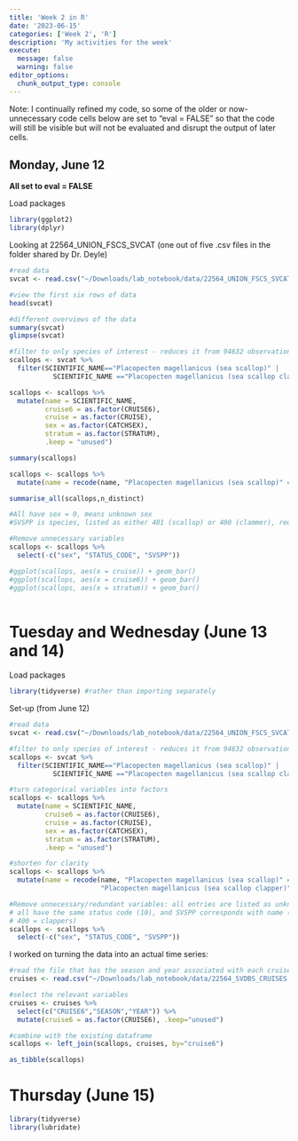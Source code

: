 ```yaml
---
title: 'Week 2 in R'
date: '2023-06-15'
categories: ['Week 2', 'R']
description: 'My activities for the week'
execute: 
  message: false
  warning: false
editor_options: 
  chunk_output_type: console
---
```


Note: I continually refined my code, so some of the older or now-unnecessary code cells below are set to "eval = FALSE" so that the code will still be visible but will not be evaluated and disrupt the output of later cells.

## Monday, June 12

**All set to eval = FALSE**

Load packages

```r
library(ggplot2)
library(dplyr)

```

Looking at 22564_UNION_FSCS_SVCAT (one out of five .csv files in the folder shared by Dr. Deyle)

```r
#read data
svcat <- read.csv("~/Downloads/lab_notebook/data/22564_UNION_FSCS_SVCAT.csv")

#view the first six rows of data
head(svcat)

#different overviews of the data
summary(svcat)
glimpse(svcat)
```

```r
#filter to only species of interest - reduces it from 94632 observations to 21425
scallops <- svcat %>% 
  filter(SCIENTIFIC_NAME=="Placopecten magellanicus (sea scallop)" | 
           SCIENTIFIC_NAME =="Placopecten magellanicus (sea scallop clapper)")

scallops <- scallops %>% 
  mutate(name = SCIENTIFIC_NAME,
         cruise6 = as.factor(CRUISE6),
         cruise = as.factor(CRUISE),
         sex = as.factor(CATCHSEX),
         stratum = as.factor(STRATUM),
         .keep = "unused")

summary(scallops)
```

```r
scallops <- scallops %>% 
  mutate(name = recode(name, "Placopecten magellanicus (sea scallop)" = "scallop", "Placopecten magellanicus (sea scallop clapper)" = "clapper"))

summarise_all(scallops,n_distinct)

#All have sex = 0, means unknown sex
#SVSPP is species, listed as either 401 (scallop) or 400 (clammer), redundant info to species

#Remove unnecessary variables
scallops <- scallops %>% 
  select(-c("sex", "STATUS_CODE", "SVSPP"))

#ggplot(scallops, aes(x = cruise)) + geom_bar()
#ggplot(scallops, aes(x = cruise6)) + geom_bar()
#ggplot(scallops, aes(x = stratum)) + geom_bar()
  
```

# Tuesday and Wednesday (June 13 and 14)

Load packages

```r
library(tidyverse) #rather than importing separately

```

Set-up (from June 12)

```r
#read data
svcat <- read.csv("~/Downloads/lab_notebook/data/22564_UNION_FSCS_SVCAT.csv")

#filter to only species of interest - reduces it from 94632 observations to 21425
scallops <- svcat %>% 
  filter(SCIENTIFIC_NAME=="Placopecten magellanicus (sea scallop)" | 
           SCIENTIFIC_NAME =="Placopecten magellanicus (sea scallop clapper)")

#turn categorical variables into factors
scallops <- scallops %>% 
  mutate(name = SCIENTIFIC_NAME,
         cruise6 = as.factor(CRUISE6),
         cruise = as.factor(CRUISE),
         sex = as.factor(CATCHSEX),
         stratum = as.factor(STRATUM),
         .keep = "unused")

#shorten for clarity
scallops <- scallops %>% 
  mutate(name = recode(name, "Placopecten magellanicus (sea scallop)" = "scallop", 
                       "Placopecten magellanicus (sea scallop clapper)" = "clapper"))

#Remove unnecessary/redundant variables: all entries are listed as unknown sex (sex=0), 
# all have the same status code (10), and SVSPP corresponds with name (401 = scallop, 
# 400 = clappers)
scallops <- scallops %>% 
  select(-c("sex", "STATUS_CODE", "SVSPP"))
```

I worked on turning the data into an actual time series:

```r
#read the file that has the season and year associated with each cruise
cruises <- read.csv("~/Downloads/lab_notebook/data/22564_SVDBS_CRUISES.csv")

#select the relevant variables
cruises <- cruises %>% 
  select(c("CRUISE6","SEASON","YEAR")) %>% 
  mutate(cruise6 = as.factor(CRUISE6), .keep="unused")

#combine with the existing dataframe
scallops <- left_join(scallops, cruises, by="cruise6")

as_tibble(scallops)

```

# Thursday (June 15)

```r
library(tidyverse)
library(lubridate)

```
